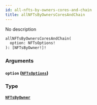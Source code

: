 ```yaml
---
id: all-nfts-by-owners-cores-and-chain
title: allNFTsByOwnersCoresAndChain
---
```



No description

```graphql
allNFTsByOwnersCoresAndChain(
  option: NFTsOptions!
): [NFTsByOwner!]!
```


### Arguments

#### `option` ([`NFTsOptions`](../../references/inputs/nfts-options))




### Type

#### [`NFTsByOwner`](../../references/objects/nfts-by-owner) 






